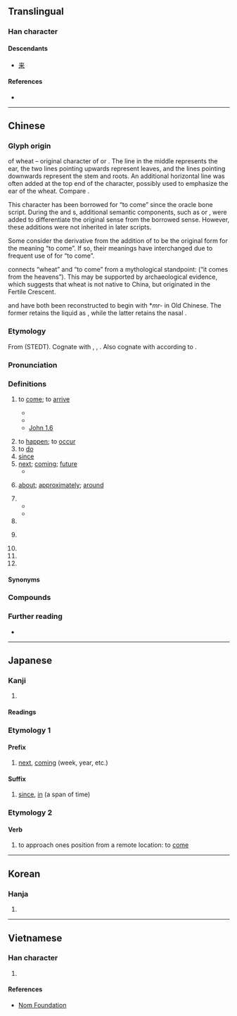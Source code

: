 {{also|来|徠|夾}}
{{character info/new}}

==Translingual==
{{CJKV-forms|來|来|来|來}}
{{stroke order|strokes=8}}
{{stroke order|type=animate}}

===Han character===
{{Han char|rn=9|rad=人|as=06|sn=8|four=40908|canj=DOO|ids=⿻木从}}

====Descendants====
* [[来]]

====References====
* {{Han ref|kx=0101.160|dkj=00581|dj=0214.080|hdz=10141.080|uh=4F86|ud=20358|bh=A8D3|bd=43219}}

----

==Chinese==
{{zh-forms|s=来|alt=𧼛}}

===Glyph origin===
{{Han etym}}
{{liushu|p}} of wheat – original character of {{och-l|麥|wheat}} or {{och-l|麳|wheat}}. The line in the middle represents the ear, the two lines pointing upwards represent leaves, and the lines pointing downwards represent the stem and roots. An additional horizontal line was often added at the top end of the character, possibly used to emphasize the ear of the wheat. Compare {{zh-l|*禾}}.

This character has been borrowed for “to come” since the oracle bone script. During the {{w|Western Zhou}} and {{w|Warring States period}}s, additional semantic components, such as {{zh-l|*止|foot}} or {{zh-l|*辵|to walk}}, were added to differentiate the original sense from the borrowed sense. However, these additions were not inherited in later scripts.

Some consider the derivative {{zh-l|*麥}} from the addition of {{zh-l|*夊|to walk slowly}} to be the original form for the meaning “to come”. If so, their meanings have interchanged due to frequent use of {{lang|zh|來}} for “to come”. {{attn|zh|Any sources disproving this? Most sources interpret 夊 differently because it seems like 麥 was never used to mean "to come" in oracle bones.}}

''{{w|Shuowen}}'' connects “wheat” and “to come” from a mythological standpoint: {{lang|zh|天所來也}} (“it comes from the heavens”). This may be supported by archaeological evidence, which suggests that wheat is not native to China, but originated in the Fertile Crescent.

{{lang|zh|來}} and {{lang|zh|麥}} have both been reconstructed to begin with *''mr-'' in Old Chinese. The former retains the liquid as {{IPAchar|/l/}}, while the latter retains the nasal {{IPAchar|/m/}}.

===Etymology===
From {{inh|zh|sit-pro|*la-j ~ ra||to come}} (STEDT). Cognate with {{och-l|迨|to reach; until}}, {{och-l|賚|to bestow}}, {{cog|my|လာ||to come}}. Also cognate with {{och-l|蒞|to arrive}} according to {{zh-ref|Schuessler (2007)}}.

===Pronunciation===
{{zh-pron
|m=lái
|m-s=nai2
|dg=лэ1
|c=loi4,lai4,lei4
|c_note=lai4, lei4 - vernacular (often written as {{zh-l|嚟}})
|c-t=loi3
|g=lai4
|h=pfs=lòi;gd=loi2
|j=lai1
|mb=lâ̤
|md=lì/lài
|md_note=lì - vernacular; lài - literary
|mn=lâi
|mn-t=lai5/lai7/lai2
|mn-t_note=lai7 - indicates past things; lai2 - “will”
|w=3le
|x=lai2
|mc=y
|oc=y
|ma=y
|cat=v,a,part,pn
}}

===Definitions===
{{zh-hanzi}}

# to [[come]]; to [[arrive]]
#: {{zh-ant|去}}
#* {{zh-x|我 一會-兒{r} 就 來。|I'll come in a moment.}}
#* {{zh-x|我 不 知道 它 是 從 哪裡 來 的。|I didn't know where it came from.}}
#* [https://web.archive.org/web/20111002150223/http://www.wordproject.org/multi/bi_en_cn_py.htm John 1.6]
#*: {{zh-x|有 一 個 人，是 從 神 那裡 差 來 的，名 叫 ^約翰。|There was a man sent from God, whose name was John.}}
# to [[happen]]; to [[occur]]
# to [[do]] {{n-g|(specific meaning depending on the context)}}
# [[since]]
# [[next]]; [[coming]]; [[future]]
#* {{zh-x|來年|next year}}
# {{lb|zh|after a number}} [[about]]; [[approximately]]; [[around]]
# {{n-g|Used after a verb of motion to indicate movement toward the speaker.}}
#* {{zh-x|下來|to come down [compare {{zh-l|下去|to go down}}]}}
#* {{zh-x|進來|to come in}}
# {{n-g|Used before a verb to express volition.}}
# {{n-g|Used with {{zh-l|*不}} or {{zh-l|*得}} to express capability.}}
#: {{zh-x|我 做 不 來 俯臥撐。|I can't do push-ups.}}
# {{n-g|Used after numerals in colloquial lists.}}
# {{n-g|Meaningless particle for rhythmic purposes.}}
# {{surname|lang=zh}}

====Synonyms====
{{zh-dial}}

===Compounds===
{{zh-der|來賓|來不得|來不及|來不來|來潮|來到|來得|來得及|來復|來復槍|來回|來回來去|來回票|來火|來火兒|來件|來講|來今|來勁|來勁兒|來看|來客|來歷|來料加工|來臨|來龍去脈|來路|來路貨|來年|來人|來日|來日方長|來神|來神兒|來生|來使|來世|來示|來勢|來說|來頭|來頭兒|來往|來文|來信|來樣加工|來意|來由|來源|來朝|來者|來者不拒|來著/来着|來之不易|來自|來蹤去跡|來者不善，善者不來|一來|上來|下來|不來|乍來|亂來|今來|以來|來享|來來|來儀|來函|來去|來古|來哲|來因|來孫|來學|來情|來手|來書|來月|來期|來果|來歲|來歸|來派|來煞|來牟|來犯|來的|來稿|來緣|來茲|來葉|來蘇|來處|來襲|來訪|來諭|來貺|來附|來電|來頓|來龍|儻來|先來|入來|再來|出來|別來|前來|勞來|原來|去來|古來|向來|回來|外來|夜來|如來|子來|家來|將來|少來|帶來|年來|往來|後來|從來|把來|拈來|捎來|新來|日來|早來|昨來|有來|未來|本來|歷來|歸來|比來|烏來|爾來|特來|生來|用來|由來|當來|白來|看來|硬來|算來|素來|老來|胡來|自來|舶來|行來|見來|說來|起來|趕來|轉來|近來|返來|進來|過來|適來|還來|邇來|都來|馬來|否往泰來|娓娓道來|可又來|傳染來源|來者可追|來蘇水|希伯來人|不相來往|姍姍來遲|來福槍|下不來|弄來弄去|儻來之物|大剛來|倏來忽往|南來北往|後來之秀|古往今來|划不來|寒來暑往|來亨雞|左來右去|來回的話|來人兒|來頭貨|信手拈來|劈地價來|想來想去|乘興而來|否極泰來|好來寶|來令片|做出事來|垂於將來|往古來今|來事兒|嗟來之食|你來我往|不請自來|悲從中來|到大來|今來古往|來去自如|來者不善|一來二去|忙不過來|別來無恙|慢慢來|慕名而來|做下來|其來有自|不相往來|惠然肯來|人來瘋|來去匆匆|否去泰來|來來往往|可是來|人來客往|人來人往|先來後到|外來錢|得來不易|後來居上|彰往察來|吃不來|來得巧|大來大往|來情去意|悅近來遠|小往大來|來扇館|如來藏|大來歷|幹得來|希伯來|劃下道來|來歷不明|嗟來食|吃得來|來勢洶洶|一來一往|山雨欲來|再來過|來復線|天來大|佛來明哥|何苦來|原來如此|吃自來食|寶麗來|希伯來書|倒大來|來千去萬|從實招來|待剛來|兜來兜去|從頭再來|來福線|人來客去|來復日|克來汀症|合得來|夜來香|不來頭|大都來|大致說來|以往鑒來|大有來頭|大來頭|外來語|來比錫|在來米|合不來|來來回回|伯克來|往來如織|心血來潮|來頭不小|到頭來|卷土重來|後悔不來|來頓瓶|來日正長|下不來臺|倘來之物|來蹤去影|來者是客|來去分明|清風徐來|空穴來風|手到拿來|時來運轉|死去活來|春去秋來|番來覆去|有生以來|新來乍到|日浹往來|春來秋去|斷絕往來|手到擒來|拔來報往|歸去來兮|桃來李答|暮去朝來|樂極悲來|搖筆即來|有備而來|晃來晃去|源源而來|新聞來源|時不再來|數來寶|有來頭|撂下臉來|東來紫氣|突如其來|抖起來|放來生債|未來派|拿不起來|撧過來|特別來賓|沒來歷|禮節往來|禮尚往來|福不徒來|神來之筆|眉來眼去|時來福湊|滾來滾去|放馬過來|看起來|看不來|眉來語去|直去直來|直來直往|熙來攘往|暑往寒來|接踵而來|甘盡苦來|獨來獨往|捲土重來|打上來|捲甲重來|狼來了|禍來神昧|歸去來辭|本來面目|知來藏往|漂來戶|滾起來|拿下馬來|沒來頭|水來土掩|沒有來歷|明來暗往|推來推去|朝來暮去|歷劫歸來|有來有去|泰來否往|扭來扭去|時來運來|打來回|沒來回|沒來由|眼去眉來|未來學|攪纏不來|日往月來|生來死去|暑來寒往|東來西去|未來主義|有史以來|有來有往|時來暫去|數往知來|攪來攪去|浮來暫去|獨往獨來|掉過來|抹不下來|紛沓而來|羊帶來|顧得過來|計上心來|觀往知來|說不上來|馬來熊|說來話長|逆來順受|老來寶|說起來|自拔來歸|這般說來|踅來踅去|自來水|臭肉來蠅|自來火|頻來無忌|自來水筆|言來語去|近悅遠來|雨來散|鳳凰來儀|說得來|跑起來|老來俏|鑑往知來|走來走去|算起來|顧不過來|飛來橫禍|舶來品|絲來線去|覆去翻來|黑白來|翻來吊去|說不來|麇至沓來|馬來亞|飛來峰|馬來糕|納命來|送往迎來|跳起來|馬來西亞|馬來群島|馬來人|過來人|飯來開口|飛來橫財|繼往開來|顛來倒去|算來算去|馬來半島|雁去魚來|雁來紅|紛至沓來|閒來無事|鑒往知來|著甚來由|與生俱來|近新來|迎來送往|紫氣東來|踱來踱去|高來高去|翻來覆去|過下來|說來說去|翻來翻去|興盡悲來|苦盡甘來|者來寨|來鳳|來著|來義}}

===Further reading===
* {{thcwd|3543}}

{{zh-cat|Beginning|Elementary}}

----

==Japanese==
{{ja-kanji forms|来|來}}

===Kanji===
{{ja-kanji|grade=n|rs=木04|shin=来}}

# {{ja-kyujitai spelling of|来|lang=ja}}

====Readings====
{{ja-readings
|goon=らい
|kanon=らい
|kun=く-る, きた-る, きた-す, き-たる, き-たす
|nanori=き
}}

===Etymology 1===

====Prefix====
{{ja-pos|らい|prefix|shin=来}}

# {{ja-kyujitai spelling of|来|lang=ja}} [[next]], [[coming]] (week, year, etc.)

====Suffix====
{{ja-pos|らい|suffix|shin=来}}

# {{ja-kyujitai spelling of|来|lang=ja}} [[since]], [[in]] (a span of time)

===Etymology 2===

====Verb====
{{ja-verb|く|shin=来}}

# {{lb|ja|sort=く|obsolete}} to approach ones position from a remote location: to [[come]]

----

==Korean==

===Hanja===
{{ko-hanja|오다|올|래}}

# {{defn|lang=ko|sort=人06}}

----

==Vietnamese==

===Han character===
{{vi-hantu|[[lai]]|rs=人06}}

# {{defn|lang=vi|sort=人06}}

====References====
* [http://nomfoundation.org/common/nom_details.php?codepoint=4f86 Nom Foundation]